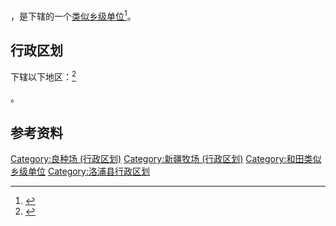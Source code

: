 {{中国乡级行政区|65/32/24/401/000}}
'''{{PAGENAMEBASE}}'''，是{{PRC admin/fullname|65/32/24/401/000|3}}下辖的一个[[类似乡级单位|类似乡级单位]]<ref>{{PRC admin/ref sgc|{{PRC admin/parent|65/32/24/401/000}}}}</ref>。

== 行政区划 ==

{{PAGENAMEBASE}}下辖以下地区：<ref>{{PRC admin/ref sgc|65/32/24/401/000}}</ref>

{{PRC admin/children|65/32/24/401/000}}。

== 参考资料 ==

{{reflist}}

{{洛浦县行政区划}}
{{新疆行政区划小作品}}
[[Category:良种场_(行政区划)|Category:良种场 (行政区划)]]
[[Category:新疆牧场_(行政区划)|Category:新疆牧场 (行政区划)]]
[[Category:和田类似乡级单位|Category:和田类似乡级单位]]
[[Category:洛浦县行政区划|Category:洛浦县行政区划]]
